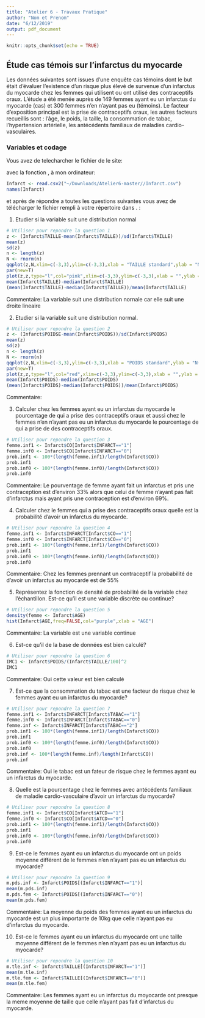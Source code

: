 ```yaml
---
title: "Atelier 6 - Travaux Pratique"
author: "Nom et Prenom"
date: "6/12/2019"
output: pdf_document
---
```


```r
knitr::opts_chunk$set(echo = TRUE)
```

## Étude cas témois sur l'infarctus du myocarde

Les données suivantes sont issues d'une enquête cas témoins dont le but  était d'évaluer l'existence d'un risque plus élevé de survenue d'un infarctus du myocarde chez les femmes qui utilisent ou ont utilisé des contraceptifs oraux. L'étude a  été menée auprès de 149 femmes ayant eu un infarctus du myocarde (cas) et 300 femmes n'en n'ayant pas eu (témoins). Le facteur d’exposition principal est la prise de contraceptifs oraux, les autres facteurs recueillis sont : l'âge, le poids, la taille, la consommation de tabac, l'hypertension artérielle, les antécédents familiaux de maladies cardio-vasculaires.

### Variables et codage

\begin{tabular}{|l|p{5cm}|c|}
\hline
Description & Unite ou Codage & Variable \\
\hline
Infarctus du myocarde & 0 = Témoins; 1 = Cas & \texttt{INFARCT} \\
\hline
Prise de contraceptifs oraux & 0 = Jamais; 1 = Oui & \texttt{CO} \\
\hline
Consommation de tabac & 0 = Non;
1 = Fumeuse actuelle; 2 = Ancienne fumeuse & \texttt{TABAC} \\
\hline
Âge & Années & \texttt{AGE} \\
\hline
Poids & kg & \texttt{POIDS} \\
\hline
Taille & cm  & \texttt{TAILLE} \\
\hline 
Antécédents familiaux de maladie cardio-vasculaire & 0 = Non ; 1 = Oui & \texttt{ATCD} \\
\hline
Hypertension artérielle  &  0 = Non ; 1 = Oui & \texttt{HTA} \\
\hline
\end{tabular}

Vous avez de telecharcher le fichier \texttt{Infarct.csv} de le site:

\url{https://github.com/afalco/Atelier6/}

avec la fonction \texttt{read.csv2()}, à mon ordinateur:

```r
Infarct <- read.csv2("~/Downloads/Atelier6-master//Infarct.csv")
names(Infarct)
```

et après de répondre a toutes les questions suivantes vous avez de télécharger le fichier \texttt{Atelier6.Rmd} rempli à votre répertoire dans \url{https://github.com/}. \textbf{La data limite pour le rentrer est le lundi 23 décembre 2019}:


 1. Etudier si la variable \texttt{TAILLE} suit une distribution normal
 
```r
# Utiliser pour repondre la question 1
z <- (Infarct$TAILLE-mean(Infarct$TAILLE))/sd(Infarct$TAILLE)
mean(z)
sd(z)
n <- length(z)
N <- rnorm(n)
qqplot(z,N,xlim=c(-3,3),ylim=c(-3,3),xlab = "TAILLE standard",ylab = "N(0,1)")
par(new=T)
plot(z,z,type="l",col="pink",xlim=c(-3,3),ylim=c(-3,3),xlab = "",ylab = "")
mean(Infarct$TAILLE)-median(Infarct$TAILLE)
(mean(Infarct$TAILLE)-median(Infarct$TAILLE))/mean(Infarct$TAILLE)
```

Commentaire: La variable \texttt{TAILLE} suit une distribution nornale car elle suit une droite lineaire 

 2. Etudier si la variable \texttt{POIDS} suit une distribution normal.
 
```r
# Utiliser pour repondre la question 2
z <- (Infarct$POIDSE-mean(Infarct$POIDS))/sd(Infarct$POIDS)
mean(z)
sd(z)
n <- length(z)
N <- rnorm(n)
qqplot(z,N,xlim=c(-3,3),ylim=c(-3,3),xlab = "POIDS standard",ylab = "N(0,1)")
par(new=T)
plot(z,z,type="l",col="red",xlim=c(-3,3),ylim=c(-3,3),xlab = "",ylab = "")
mean(Infarct$POIDS)-median(Infarct$POIDS)
(mean(Infarct$POIDS)-median(Infarct$POIDS))/mean(Infarct$POIDS)
```

Commentaire:

 3. Calculer chez les femmes ayant eu un infarctus du myocarde le pourcentage de qui a prise des contraceptifs oraux et aussi chez le femmes n'en n'ayant pas eu un infarctus du myocarde le pourcentage de qui a prise de des contraceptifs oraux. 
 
```r
# Utiliser pour repondre la question 3
femme.inf1 <- Infarct$CO[Infarct$INFARCT=="1"]
femme.inf0 <- Infarct$CO[Infarct$INFARCT=="0"]
prob.inf1 <- 100*(length(femme.inf1)/length(Infarct$CO))
prob.inf1
prob.inf0 <- 100*(length(femme.inf0)/length(Infarct$CO))
prob.inf0
```
 
Commentaire: Le pourventage de femme ayant fait un infarctus et pris une contraception est d'environ 33% alors que celui de femme n'ayant pas fait d'infarctus mais ayant pris une contraception est d'environ 69%.

 4. Calculer chez le femmes qui a prise des contraceptifs oraux quelle est la probabilité d'avoir un infarctus du myocarde.

```r
# Utiliser pour repondre la question 4
femme.inf1 <- Infarct$INFARCT[Infarct$CO=="1"]
femme.inf0 <- Infarct$INFARCT[Infarct$CO=="0"]
prob.inf1 <- 100*(length(femme.inf1)/length(Infarct$CO))
prob.inf1
prob.inf0 <- 100*(length(femme.inf0)/length(Infarct$CO))
prob.inf0
```
 
 Commentaire: Chez les femmes prennant un contraceptif la probabilité de d'avoir un infarctus au myocarde est de 55%

 5. Représentez la fonction de densité de probabilité de la variable \texttt{AGE} chez l'échantillon. Est-ce qu'il est une variable discrète ou continue?
 
```r
# Utiliser pour repondre la question 5
density(femme <- Infarct$AGE)
hist(Infarct$AGE,freq=FALSE,col="purple",xlab = "AGE")
```
 
 Commentaire: La variable \texttt{AGE} est une variable continue


  6. Est-ce qu'il \texttt{IMC} de la base de données \texttt{Infarct} est bien calculé?
 
    
```r
# Utiliser pour repondre la question 6
IMC1 <- Infarct$POIDS/(Infarct$TAILLE/100)^2
IMC1
```
 
Commentaire: Oui cette valeur est bien calculé

 
 7. Est-ce que la consommation du tabac est une facteur de risque chez le femmes ayant eu un infarctus du myocarde?
 

```r
# Utiliser pour repondre la question 7
femme.inf1 <- Infarct$INFARCT[Infarct$TABAC=="1"]
femme.inf0 <- Infarct$INFARCT[Infarct$TABAC=="0"]
femme.inf <- Infarct$INFARCT[Infarct$TABAC=="2"]
prob.inf1 <- 100*(length(femme.inf1)/length(Infarct$CO))
prob.inf1
prob.inf0 <- 100*(length(femme.inf0)/length(Infarct$CO))
prob.inf0
prob.inf <- 100*(length(femme.inf)/length(Infarct$CO))
prob.inf
```

Commentaire: Oui le tabac est un fateur de risque chez le femmes ayant eu un infarctus du myocarde. 


  8. Quelle est la pourcentage chez le femmes avec antécédents familiaux de maladie cardio-vasculaire d'avoir un infarctus du myocarde?
  
```r
# Utiliser pour repondre la question 8
femme.inf1 <- Infarct$CO[Infarct$ATCD=="1"]
femme.inf0 <- Infarct$CO[Infarct$ATCD=="0"]
prob.inf1 <- 100*(length(femme.inf1)/length(Infarct$CO))
prob.inf1
prob.inf0 <- 100*(length(femme.inf0)/length(Infarct$CO))
prob.inf0
```

  9. Est-ce le femmes ayant eu un infarctus du myocarde ont un poids moyenne différent de le femmes n'en n'ayant pas eu un infarctus du myocarde?
  
```r
# Utiliser pour repondre la question 9
m.pds.inf <- Infarct$POIDS[(Infarct$INFARCT=="1")]
mean(m.pds.inf)
m.pds.fem <- Infarct$POIDS[(Infarct$INFARCT=="0")]
mean(m.pds.fem)
```
  
  Commentaire: La moyenne du poids des femmes ayant eu un infarctus du myocarde est un plus importante de 10kg que celle n'ayant pas eu d'infarctus du myocarde.
  
  10. Est-ce le femmes ayant eu un infarctus du myocarde ont une taille moyenne différent de le femmes n'en n'ayant pas eu un infarctus du myocarde?

```r
# Utiliser pour repondre la question 10
m.tle.inf <- Infarct$TAILLE[(Infarct$INFARCT=="1")]
mean(m.tle.inf)
m.tle.fem <- Infarct$TAILLE[(Infarct$INFARCT=="0")]
mean(m.tle.fem)
```

  Commentaire: Les femmes ayant eu un infarctus du moyocarde ont presque la meme moyenne de taille que celle n'ayant pas fait d'infarctus du myocarde.